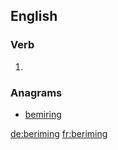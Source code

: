 
==English==

===Verb===
{{head|en|present participle}}

# {{present participle of|berime|lang=en}}

===Anagrams===
* [[bemiring#English|bemiring]]

[[de:beriming]]
[[fr:beriming]]